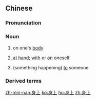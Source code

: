 ==Chinese==
{{zh-forms}}

===Pronunciation===
{{zh-pron
|m=shēnshàng,tl=y
|c=san1 soeng6
|h=pfs=sṳ̂n-song
|mn=qz,xm:sin-siōng/tw:sin--siōng/zz:sin-siāng/tw:sin-chiūⁿ
|cat=n
}}

===Noun===
{{zh-noun}}

# {{lb|zh|literally}} on one's [[body]]
#: {{zh-x|身上{shang} 有病|to be ill}}
# [[at hand]]; [[with]] or [[on]] oneself
#: {{zh-x|你 身上{shang} 很 香。|You smell nice.}}
#: {{zh-x|你 身上{shang} 有 零錢 嗎？|Do you have change '''on''' you?}}
# (something happening) [[to]] someone
#: {{zh-x|不幸 的 事 總 發生 在 她 身上{shang}。|Unfortunate things always happen '''to''' her.}}

===Derived terms===
{{zh-der|包在……身上}}

[[zh-min-nan:身上]]
[[ko:身上]]
[[hu:身上]]
[[zh:身上]]